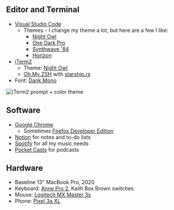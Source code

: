 ## Editor and Terminal

- [Visual Studio Code](https://code.visualstudio.com/)
  - Themes - I change my theme a lot, but here are a few I like:
    - [Night Owl](https://marketplace.visualstudio.com/items?itemName=sdras.night-owl)
    - [One Dark Pro](https://marketplace.visualstudio.com/items?itemName=zhuangtongfa.One-dark-pro)
    - [Synthwave '84](https://marketplace.visualstudio.com/items?itemName=RobbOwen.synthwave-vscode)
    - [Horizon](https://marketplace.visualstudio.com/items?itemName=jolaleye.horizon-theme-vscode)
- [iTerm2](https://iterm2.com/)
  - Theme: [Night Owl](https://github.com/nickcernis/iterm2-night-owl)
  - [Oh My ZSH](https://ohmyz.sh/) with [starship.rs](https://starship.rs/)
- Font: [Dank Mono](https://dank.sh/)

![iTerm2 prompt + color theme](/images/terminal-screenshot.png)

## Software

- [Google Chrome](https://www.google.com/chrome/)
  - Sometimes [Firefox Developer Edition](https://www.mozilla.org/en-US/firefox/developer/)
- [Notion](https://www.notion.so/) for notes and to-do lists
- [Spotify](https://www.spotify.com/us/) for all my music needs
- [Pocket Casts](https://www.pocketcasts.com/) for podcasts

## Hardware

- Baseline 13" MacBook Pro, 2020
- Keyboard: [Anne Pro 2](https://annepro2.com/), Kailh Box Brown switches
- Mouse: [Logitech MX Master 3s](https://www.logitech.com/en-us/product/mx-master-3)
- Phone: [Pixel 3a XL](https://store.google.com/us/product/pixel_3a)
